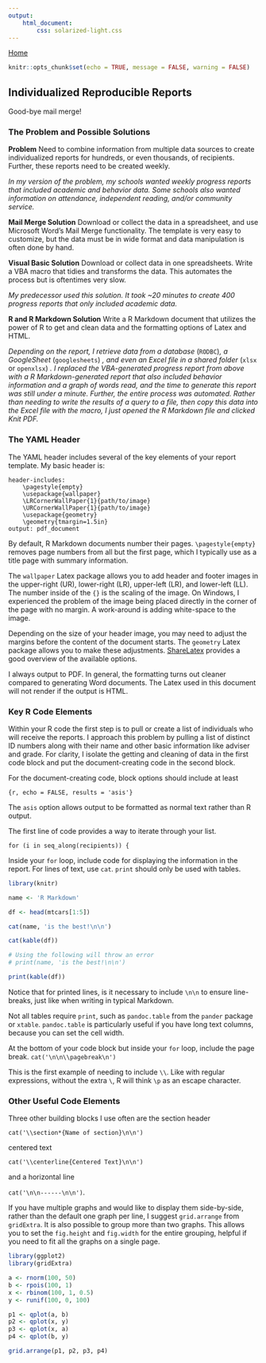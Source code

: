 ```yaml
---
output: 
    html_document:
        css: solarized-light.css
---
```

[Home](https://peterwsetter.github.io)

```r
knitr::opts_chunk$set(echo = TRUE, message = FALSE, warning = FALSE)
```
## Individualized Reproducible Reports 
Good-bye mail merge!

### The Problem and Possible Solutions

**Problem** Need to combine information from multiple data sources to create individualized reports for hundreds, or even thousands, of recipients. Further, these reports need to be created weekly.

*In my version of the problem, my schools wanted weekly progress reports that included academic and behavior data. Some schools also wanted information on attendance, independent reading, and/or community service.*

**Mail Merge Solution** Download or collect the data in a spreadsheet, and use Microsoft Word's Mail Merge functionality. The template is very easy to customize, but the data must be in wide format and data manipulation is often done by hand.

**Visual Basic Solution** Download or collect data in one spreadsheets. Write a VBA macro that tidies and transforms the data. This automates the process but is oftentimes very slow. 

*My predecessor used this solution. It took ~20 minutes to create 400 progress reports that only included academic data.*

**R and R Markdown Solution** Write a R Markdown document that utilizes the power of R to get and clean data and the formatting options of Latex and HTML.

*Depending on the report, I retrieve data from a database* (`RODBC`)*, a GoogleSheet* (`googlesheets`) *, and even an Excel file in a shared folder* (`xlsx` or `openxlsx`) *. I replaced the VBA-generated progress report from above with a R Markdown-generated report that also included behavior information and a graph of words read, and the time to generate this report was still under a minute. Further, the entire process was automated. Rather than needing to write the results of a query to a file, then copy this data into the Excel file with the macro, I just opened the R Markdown file and clicked Knit PDF.*

### The YAML Header

The YAML header includes several of the key elements of your report template. My basic header is:

```
header-includes: 
    \pagestyle{empty} 
    \usepackage{wallpaper} 
    \LRCornerWallPaper{1}{path/to/image} 
    \URCornerWallPaper{1}{path/to/image} 
    \usepackage{geometry} 
    \geometry{tmargin=1.5in}
output: pdf_document
```

By default, R Markdown documents number their pages. `\pagestyle{empty}` removes page numbers from all but the first page, which I typically use as a title page with summary information. 

The `wallpaper` Latex package allows you to add header and footer images in the upper-right (UR), lower-right (LR), upper-left (LR), and lower-left (LL). The number inside of the `{}` is the scaling of the image. On Windows, I experienced the problem of the image being placed directly in the corner of the page with no margin. A work-around is adding white-space to the image.

Depending on the size of your header image, you may need to adjust the margins before the content of the document starts. The `geometry` Latex package allows you to make these adjustments. [ShareLatex](https://www.sharelatex.com/learn/Page_size_and_margins#Paper_size.2C_orientation_and_margins) provides a good overview of the available options.  

I always output to PDF. In general, the formatting turns out cleaner compared to generating Word documents. The Latex used in this document will not render if the output is HTML. 

### Key R Code Elements

Within your R code the first step is to pull or create a list of individuals who will receive the reports. I approach this problem by pulling a list of distinct ID numbers along with their name and other basic information like adviser and grade. For clarity, I isolate the getting and cleaning of data in the first code block and put the document-creating code in the second block.

For the document-creating code, block options should include at least

`{r, echo = FALSE, results = 'asis'}`

The `asis` option allows output to be formatted as normal text rather than R output. 

The first line of code provides a way to iterate through your list.

`for (i in seq_along(recipients)) {`

Inside your `for` loop, include code for displaying the information in the report. For lines of text, use `cat`. `print` should only be used with tables.

```r
library(knitr)

name <- 'R Markdown' 

df <- head(mtcars[1:5])

cat(name, 'is the best!\n\n')

cat(kable(df))

# Using the following will throw an error
# print(name, 'is the best!\n\n')

print(kable(df))

```

Notice that for printed lines, is it necessary to include `\n\n` to ensure line-breaks, just like when writing in typical Markdown.

Not all tables require `print`, such as `pandoc.table` from the `pander` package or `xtable`. `pandoc.table` is particularly useful if you have long text columns, because you can set the cell width.

At the bottom of your code block but inside your `for` loop, include the page break. `cat('\n\n\\pagebreak\n')`

This is the first example of needing to include `\\`. Like with regular expressions, without the extra `\`, R will think `\p` as an escape character.

### Other Useful Code Elements

Three other building blocks I use often are the section header 

`cat('\\section*{Name of section}\n\n')`

centered text 

`cat('\\centerline{Centered Text}\n\n')`

and a horizontal line 

`cat('\n\n------\n\n')`.

If you have multiple graphs and would like to display them side-by-side, rather than the default one graph per line, I suggest `grid.arrange` from `gridExtra`. It is also possible to group more than two graphs. This allows you to set the `fig.height` and `fig.width` for the entire grouping, helpful if you need to fit all the graphs on a single page.

```r
library(ggplot2)
library(gridExtra)

a <- rnorm(100, 50)
b <- rpois(100, 1)
x <- rbinom(100, 1, 0.5)
y <- runif(100, 0, 100)

p1 <- qplot(a, b)
p2 <- qplot(x, y)
p3 <- qplot(x, a)
p4 <- qplot(b, y)

grid.arrange(p1, p2, p3, p4)
```